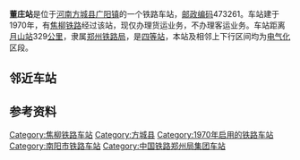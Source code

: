 {{noteTA
|1=zh-cn:始发车次; zh-hk:列車班次;
|2=zh-cn:车次; zh-hk:班次;
}}
{{Infobox China railway station 
|车站名称 = 董庄站
|图片 = No-station-image.jpg
|车站名称拼音 = Dongzhuang
|车站代码 = 44279<ref>{{cite book|title=中华人民共和国铁路车站代码（GB/T 10302-2010）|publisher=中国标准出版社|year=2010|isbn=155066140495|ignore-isbn-error=true|pages=9}}</ref>
|电报码 = 
|拼音码 = 
|车站位置 = [[河南|河南]][[南阳市|南阳市]][[方城县|方城县]][[广阳镇_(方城县)|广阳镇]]
|归属 = [[郑州铁路局|郑州铁路局]]
|车站等级 = [[四等站_(中铁)|四等站]]
|线路 = [[焦柳铁路|焦柳铁路]]
}}
'''董庄站'''是位于[[河南|河南]][[方城县|方城县]][[广阳镇_(方城县)|广阳镇]]的一个铁路车站，[[邮政编码|邮政编码]]473261。车站建于1970年，有[[焦柳铁路|焦柳铁路]]经过该站，现仅办理货运业务，不办理客运业务。车站距离[[月山站|月山站]]329[[公里|公里]]，隶属[[郑州铁路局|郑州铁路局]]，是[[四等站_(中铁)|四等站]]，本站及相邻上下行区间均为[[电气化|电气化]]区段。

==邻近车站==
{{start rail box|[[File:China_Railways.svg|16px]][[中国铁路|中国铁路]]}}
{{s-inop|[[南召站|南召站]]}}
{{s-line|[[焦柳铁路|焦柳铁路]]}}
{{s-inop|[[蒲山店|蒲山店]]}}
{{end box}}

==参考资料==
{{reflist}}

{{焦柳铁路}}
{{铁路车站小作品}}
{{河南小作品}}

[[Category:焦柳铁路车站|Category:焦柳铁路车站]]
[[Category:方城县|Category:方城县]]
[[Category:1970年启用的铁路车站|Category:1970年启用的铁路车站]]
[[Category:南阳市铁路车站|Category:南阳市铁路车站]]
[[Category:中国铁路郑州局集团车站|Category:中国铁路郑州局集团车站]]